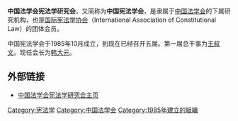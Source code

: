 '''中国法学会宪法学研究会'''，又简称为'''中国宪法学会'''，是隶属于[[中国法学会|中国法学会]]的下属研究机构，也是[[国际宪法学协会|国际宪法学协会]]（International Association of Constitutional Law）的团体会员。

中国宪法学会于1985年10月成立，到现在已经召开五届。第一届总干事为[[王叔文_(法学家)|王叔文]]。现任会长为[[韩大元|韩大元]]。

==外部链接==
* [http://www.calaw.cn/xfxh.asp 中国法学会宪法学研究会主页]{{Wayback|url=http://www.calaw.cn/xfxh.asp |date=20160423170133 }}

[[Category:宪法学|Category:宪法学]]
[[Category:中国法学会|Category:中国法学会]]
[[Category:1985年建立的組織|Category:1985年建立的組織]]

{{China-org-stub}}